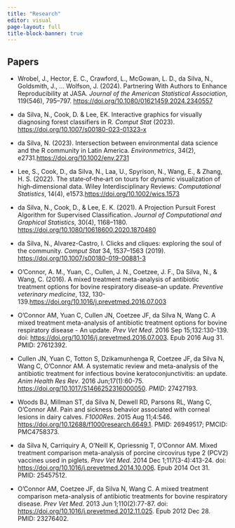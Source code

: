 ```yaml
---
title: "Research"
editor: visual
page-layout: full
title-block-banner: true
---
```


::: {#hero-heading}

## Papers

- Wrobel, J., Hector, E. C., Crawford, L., McGowan, L. D., da Silva, N., Goldsmith, J., … Wolfson, J. (2024). Partnering With Authors to Enhance Reproducibility at JASA. *Journal of the American Statistical Association*, 119(546), 795–797. [https://doi.org/10.1080/01621459.2024.2340557](https://doi.org/10.1080/01621459.2024.2340557)

- da Silva, N., Cook, D. & Lee, EK. Interactive graphics for visually diagnosing forest classifiers in R. *Comput Stat* (2023). [https://doi.org/10.1007/s00180-023-01323-x](https://doi.org/10.1007/s00180-023-01323-x)

- da Silva, N. (2023). Intersection between environmental data science and the R community in Latin America. *Environmetrics*, 34(2), e2731.[ https://doi.org/10.1002/env.2731]( https://doi.org/10.1002/env.2731)

- Lee, S., Cook, D., da Silva, N., Laa, U., Spyrison, N., Wang, E., & Zhang, H. S. (2022). The state‐of‐the‐art on tours for dynamic visualization of high‐dimensional data. Wiley Interdisciplinary Reviews: *Computational Statistics*, 14(4), e1573.[https://doi.org/10.1002/wics.1573](https://doi.org/10.1002/wics.1573)

- da Silva, N., Cook, D., & Lee, E. K. (2021). A Projection Pursuit Forest Algorithm for Supervised Classification. *Journal of Computational and Graphical Statistics*, 30(4), 1168–1180. [https://doi.org/10.1080/10618600.2020.1870480](https://doi.org/10.1080/10618600.2020.1870480)

- da Silva, N., Alvarez-Castro, I. Clicks and cliques: exploring the soul of the community. *Comput Stat* 34, 1537–1563 (2019). [https://doi.org/10.1007/s00180-019-00881-3](https://doi.org/10.1007/s00180-019-00881-3)


- O’Connor, A. M., Yuan, C., Cullen, J. N., Coetzee, J. F., Da Silva, N., & Wang, C. (2016). A mixed treatment meta-analysis of antibiotic treatment options for bovine respiratory disease–an update. *Preventive veterinary medicine*, 132, 130-139.[https://doi.org/10.1016/j.prevetmed.2016.07.003](https://doi.org/10.1016/j.prevetmed.2016.07.003)

- O'Connor AM, Yuan C, Cullen JN, Coetzee JF, da Silva N, Wang C. A mixed treatment meta-analysis of antibiotic treatment options for bovine respiratory disease - An update. *Prev Vet Med*. 2016 Sep 15;132:130-139. doi: [https://doi.org/10.1016/j.prevetmed.2016.07.003](https://doi.org/10.1016/j.prevetmed.2016.07.003). Epub 2016 Aug 31. PMID: 27612392.


- Cullen JN, Yuan C, Totton S, Dzikamunhenga R, Coetzee JF, da Silva N, Wang C, O'Connor AM. A systematic review and meta-analysis of the antibiotic treatment for infectious bovine keratoconjunctivitis: an update. *Anim Health Res Rev*. 2016 Jun;17(1):60-75. [https://doi.org/10.1017/S1466252316000050](https://doi.org/10.1017/S1466252316000050). *PMID*: 27427193.

- Woods BJ, Millman ST, da Silva N, Dewell RD, Parsons RL, Wang C, O'Connor AM. Pain and sickness behavior associated with corneal lesions in dairy calves. *F1000Res*. 2015 Aug 11;4:546. [https://doi.org/10.12688/f1000research.6649.1](https://doi.org/10.12688/f1000research.6649.1). PMID: 26949517; PMCID: PMC4758373.

- da Silva N, Carriquiry A, O'Neill K, Opriessnig T, O'Connor AM. Mixed treatment comparison meta-analysis of porcine circovirus type 2 (PCV2) vaccines used in piglets. *Prev Vet Med*. 2014 Dec 1;117(3-4):413-24. doi: [https://doi.org/10.1016/j.prevetmed.2014.10.006](https://doi.org/10.1016/j.prevetmed.2014.10.006). Epub 2014 Oct 31. PMID: 25457512.

- O'Connor AM, Coetzee JF, da Silva N, Wang C. A mixed treatment comparison meta-analysis of antibiotic treatments for bovine respiratory disease. *Prev Vet Med*. 2013 Jun 1;110(2):77-87. doi: [https://doi.org/10.1016/j.prevetmed.2012.11.025](https://doi.org/10.1016/j.prevetmed.2012.11.025). Epub 2012 Dec 28. PMID: 23276402.


<!-- \item[2012]Forteza, A.,  Alvarez, I., da Silva, N.,  Rossi, I. ``Incentivos y patrones de retiro en Uruguay.'' -->
<!-- \textit{Estudios Economicos 2012, 27 (2)} -->

<!-- \item[2010] Forteza, A.,  Alvarez, I., da Silva, N.,  Rossi, I ``Qu\'e Incentivos al Retiro Genera la Seguridad Social? El Caso Uruguayo.'' \\ -->
<!-- \textit{Latin American Journal of Economics, Instituto de Econom\'ia. Pontificia Universidad Cat\'olica de Chile., vol. 47(136), pages 217-247}.  -->

<!-- \item[2009] Forteza, A.,  Alvarez, I., da Silva, N.,  Rossi, I.``El retiro de los trabajadores uruguayos y la seguridad social.'' -->
<!-- \textit{Revista de Econom\'ia, Banco Central del Uruguay, Vol. 16, No. 2}.  -->

<!-- \textbf{No arbitrado:}\\ -->

<!-- \item[2009]  Rodriguez, S., Alvarez, I., da Silva, N. ``Producto potencial y Brecha de Producto en Uruguay.''\\ \textit{Quantum, ISSN: 07977859, p. 4 - 21}.  -->

:::
